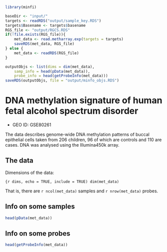 
```r
library(minfi)
```

```r
baseDir <- "input/"
targets <- readRDS("output/sample_key.RDS")
targets$Basename <- targets$basename
RGS_file <- "output/RGCS.RDS"
if(!file.exists(RGS_file)){
	met_data <- read.metharray.exp(targets = targets)	
	saveRDS(met_data, RGS_file)
} else {
	met_data <- readRDS(RGS_file)
}

outputObjs <- list(dims = dim(met_data),
	samp_info = head(pData(met_data)),
	probe_info = head(getProbeInfo(met_data)))
saveRDS(outputObjs, file = "output/minfo_objs.RDS")

```

# DNA methylation signature of human fetal alcohol spectrum disorder

- GEO ID: GSE80261

The data describes genome-wide DNA methylation patterns of
buccal epithelial cells taken from 206 children, 96 of which are controls
and 110 are cases. DNA was analysed using the Illumina450k array.

## The data

Dimensions of the data:

```{r dims, echo = TRUE, include = TRUE)
dim(met_data)
```

That is, there are `r ncol(met_data)` samples and 
`r nrow(met_data)` probes.


## Info on some samples

```r
head(pData(met_data))
```

## Info on some probes

```r
head(getProbeInfo(met_data))
```
